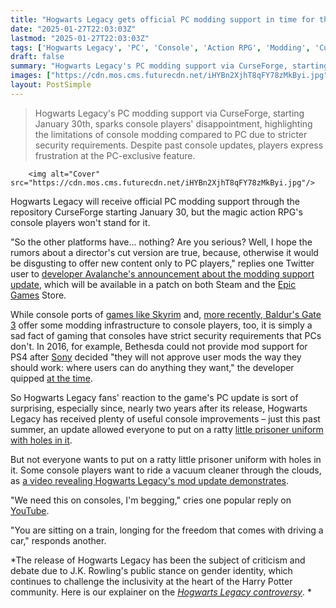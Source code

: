 ```yaml
---
title: "Hogwarts Legacy gets official PC modding support in time for the wizarding RPG’s 2-year anniversary, but console players are feeling left out"
date: "2025-01-27T22:03:03Z"
lastmod: "2025-01-27T22:03:03Z"
tags: ['Hogwarts Legacy', 'PC', 'Console', 'Action RPG', 'Modding', 'CurseForge', 'Epic Games Store', 'Steam']
draft: false
summary: "Hogwarts Legacy's PC modding support via CurseForge, starting January 30th, sparks console players' disappointment, highlighting the limitations of console modding compared to PC due to stricter security requirements.  Despite past console updates, players express frustration at the PC-exclusive feature."
images: ["https://cdn.mos.cms.futurecdn.net/iHYBn2XjhT8qFY78zMkByi.jpg"]
layout: PostSimple
---
```

> Hogwarts Legacy's PC modding support via CurseForge, starting January 30th, sparks console players' disappointment, highlighting the limitations of console modding compared to PC due to stricter security requirements.  Despite past console updates, players express frustration at the PC-exclusive feature.


        <img alt="Cover" src="https://cdn.mos.cms.futurecdn.net/iHYBn2XjhT8qFY78zMkByi.jpg"/>
        
Hogwarts Legacy will receive official PC modding support through the repository CurseForge starting January 30, but the magic action RPG's console players won't stand for it.

"So the other platforms have... nothing? Are you serious? Well, I hope the rumors about a director's cut version are true, because, otherwise it would be disgusting to offer new content only to PC players," replies one Twitter user to [developer Avalanche's announcement about the modding support update](https://x.com/LihAxel/status/1883899134203314265), which will be available in a patch on both Steam and the [Epic Games](https://www.gamesradar.com/tag/epic-games/) Store.

While console ports of [games like Skyrim](https://www.gamesradar.com/best-skyrim-mods/) and, [more recently, Baldur's Gate 3](https://www.gamesradar.com/games/baldur-s-gate/larians-14-favorite-baldurs-gate-3-mods-include-everything-true-dandd-sickos-could-want-like-a-level-20-cap-16-character-party-limit-and-excessively-pretty-dice/) offer some modding infrastructure to console players, too, it is simply a sad fact of gaming that consoles have strict security requirements that PCs don't. In 2016, for example, Bethesda could not provide mod support for PS4 after [Sony](https://www.gamesradar.com/tag/sony/) decided "they will not approve user mods the way they should work: where users can do anything they want," the developer quipped [at the time](https://bethesda.net/en/article/3i0mUzrfp6ioMU6WWcWmKm/ps4-mod-update).

So Hogwarts Legacy fans' reaction to the game's PC update is sort of surprising, especially since, nearly two years after its release, Hogwarts Legacy has received plenty of useful console improvements – just this past summer, an update allowed everyone to put on a ratty [little prisoner uniform with holes in it](https://x.com/FinchStrife/status/1798030779093766434).

But not everyone wants to put on a ratty little prisoner uniform with holes in it. Some console players want to ride a vacuum cleaner through the clouds, as [a video revealing Hogwarts Legacy's mod update demonstrates](https://youtu.be/41xltDoIoEs?feature=shared&t=107).

"We need this on consoles, I'm begging," cries one popular reply on [YouTube](https://www.gamesradar.com/tag/youtube/).

"You are sitting on a train, longing for the freedom that comes with driving a car," responds another.

*The release of Hogwarts Legacy has been the subject of criticism and debate due to J.K. Rowling's public stance on gender identity, which continues to challenge the inclusivity at the heart of the Harry Potter community. Here is our explainer on the *[<em>Hogwarts Legacy controversy</em>](https://www.gamesradar.com/hogwarts-legacy-controversy-explained/)*. *
        
